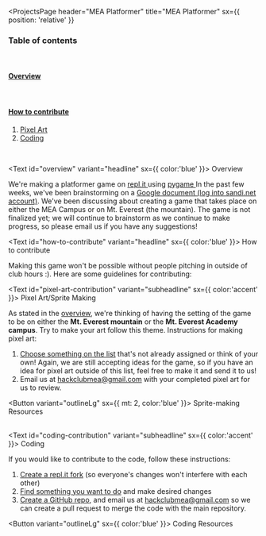 

<ProjectsPage
    header="MEA Platformer"
    title="MEA Platformer"
    sx={{ position: 'relative' }}
>

### Table of contents  

<br/>

#### [Overview](#overview)  

<br/>

#### [How to contribute](#how-to-contribute)  
1.  [Pixel Art](#pixel-art-contribution)
2.  [Coding](#coding-contribution)


<br />

<Text id="overview" variant="headline" sx={{ color:'blue' }}> 
Overview
</Text>

We're making a platformer game on <a href="https://repl.it/@ShawnZhuang/MEA-Platformer" target="_blank"> repl.it </a> using <a href="https://www.pygame.org/" target="_blank"> pygame </a>
In the past few weeks, we've been brainstorming on a [Google document (log into sandi.net account)](https://docs.google.com/document/d/19mbBj6xFfJdRxxKmRbBd0Lxb15YBNTS3kW1SdQeSIIA/edit?usp=sharing).
We've been discussing about creating a game that takes place on either the MEA Campus or on Mt. Everest (the mountain).
The game is not finalized yet; we will continue to brainstorm as we continue to make progress, so please email us if you have any suggestions!


<Text id="how-to-contribute" variant="headline" sx={{ color:'blue' }}> 
How to contribute
</Text>

Making this game won't be possible without people pitching in outside of club hours :).
Here are some guidelines for contributing:


<Text id="pixel-art-contribution" variant="subheadline" sx={{ color:'accent' }}> 
Pixel Art/Sprite Making
</Text>

As stated in the [overview](#overview), we're thinking of having the setting of the game to be on either the **Mt. Everest mountain** or the **Mt. Everest Academy campus**. 
Try to make your art follow this theme. Instructions for making pixel art: 

1. [Choose something on the list](mea-platformer/sprites/todo) that's not already assigned or think of your own!
Again, we are still accepting ideas for the game, so if you have an idea for pixel art outside of this list, feel free to make it and send it to us!
2. Email us at <hackclubmea@gmail.com> with your completed pixel art for us to review.

<NavLink href="mea-platformer/sprites/resources"> <Button variant="outlineLg" sx={{ mt: 2, color:'blue' }}> 
Sprite-making Resources
</Button> </NavLink>
<br/> <br/>

<Text id="coding-contribution" variant="subheadline" sx={{ color:'accent' }}> 
Coding
</Text>


If you would like to contribute to the code, follow these instructions:

1. <a href="https://youtu.be/wa1qa3tkkX4" target="_blank">Create a repl.it fork</a> (so everyone's changes won't interfere with each other)
2. [Find something you want to do](mea-platformer/todo) and make desired changes
3. <a href="https://youtu.be/rDQyVYWLHK0" target="_blank">Create a GitHub repo</a>, and email us at <a href="mailto:hackclubmea@gmail.com">hackclubmea@gmail.com</a> so we can create a pull request to merge the code with the main repository.

<NavLink href="mea-platformer/resources"> <Button variant="outlineLg" sx={{ color:'blue' }}> 
Coding Resources 
</Button> </NavLink>

</ProjectsPage>